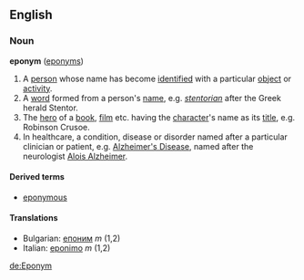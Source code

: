 ==English==
===Noun===
'''eponym''' ([[eponyms]])
{{wikipedia}}
#A [[person]] whose name has become [[identified]] with a particular [[object]] or [[activity]].
#A [[word]] formed from a person's [[name]], e.g. ''[[stentorian]]'' after the Greek herald Stentor.
#The [[hero]] of a [[book]], [[film]] etc. having the [[character]]'s name as its [[title]], e.g. Robinson Crusoe.
#In healthcare, a condition, disease or disorder named after a particular clinician or patient, e.g. [[Alzheimer's Disease]], named after the neurologist [[Alois Alzheimer]].

====Derived terms====
*[[eponymous]]

====Translations====
*Bulgarian: [[епоним]] ''m'' (1,2)
*Italian: [[eponimo]] ''m'' (1,2)

[[de:Eponym]]